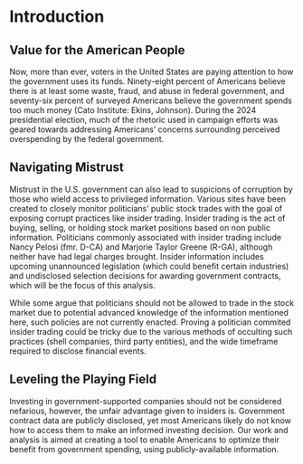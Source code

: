# Introduction

## Value for the American People
Now, more than ever, voters in the United States are paying attention to how the government uses its funds. Ninety-eight percent of Americans believe there is at least some waste, fraud, and abuse in federal government, and seventy-six percent of surveyed Americans believe the government spends too much money (Cato Institute: Ekins, Johnson). During the 2024 presidential election, much of the rhetoric used in campaign efforts was geared towards addressing Americans' concerns surrounding perceived overspending by the federal government.

## Navigating Mistrust
Mistrust in the U.S. government can also lead to suspicions of corruption by those who wield access to privileged information. Various sites have been created to closely monitor politicians' public stock trades with the goal of exposing corrupt practices like insider trading. Insider trading is the act of buying, selling, or holding stock market positions based on non public information. Politicians commonly associated with insider trading include Nancy Pelosi (fmr. D-CA) and Marjorie Taylor Greene (R-GA), although neither have had legal charges brought. Insider information includes upcoming unannounced legislation (which could benefit certain industries) and undisclosed selection decisions for awarding government contracts, which will be the focus of this analysis.

While some argue that politicians should not be allowed to trade in the stock market due to potential advanced knowledge of the information mentioned here, such policies are not currently enacted. Proving a politician commited insider trading could be tricky due to the various methods of occulting such practices (shell companies, third party entities), and the wide timeframe required to disclose financial events.

## Leveling the Playing Field
Investing in government-supported companies should not be considered nefarious, however, the unfair advantage given to insiders is. Government contract data are publicly disclosed, yet most Americans likely do not know how to access them to make an informed investing decision. Our work and analysis is aimed at creating a tool to enable Americans to optimize their benefit from government spending, using publicly-available information.